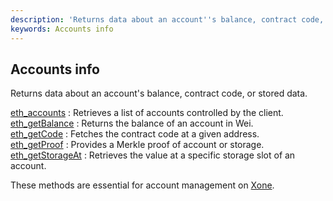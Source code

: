 ```yaml
---
description: 'Returns data about an account''s balance, contract code, or stored data.'
keywords: Accounts info
---
```



<Meta
  title="Xone accounts info | dRPC"
/>

## Accounts info

Returns data about an account's balance, contract code, or stored data.

[eth_accounts](/openapi/accountinfo/eth_accounts) : Retrieves a list of accounts controlled by the client. \
[eth_getBalance](/openapi/accountinfo/eth_getBalance) : Returns the balance of an account in Wei. \
[eth_getCode](/openapi/accountinfo/eth_getCode) : Fetches the contract code at a given address. \
[eth_getProof](/openapi/accountinfo/eth_getProof) : Provides a Merkle proof of account or storage. \
[eth_getStorageAt](/openapi/accountinfo/eth_getStorageAt) : Retrieves the value at a specific storage slot of an account.

These methods are essential for account management on [Xone](https://xone.org/).

